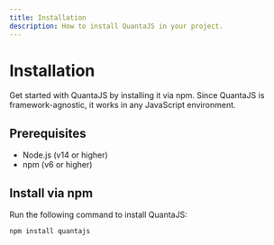 ```yaml
---
title: Installation
description: How to install QuantaJS in your project.
---
```


# Installation

Get started with QuantaJS by installing it via npm. Since QuantaJS is framework-agnostic, it works in any JavaScript environment.

## Prerequisites

- Node.js (v14 or higher)
- npm (v6 or higher)

## Install via npm

Run the following command to install QuantaJS:

```bash
npm install quantajs